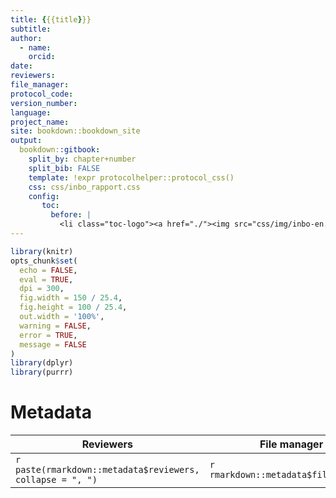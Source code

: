 ```yaml
---
title: {{{title}}}
subtitle:
author:
  - name:
    orcid:
date:
reviewers:
file_manager:
protocol_code:
version_number:
language:
project_name:
site: bookdown::bookdown_site
output: 
  bookdown::gitbook:
    split_by: chapter+number
    split_bib: FALSE
    template: !expr protocolhelper::protocol_css()
    css: css/inbo_rapport.css
    config:
       toc:
         before: |
           <li class="toc-logo"><a href="./"><img src="css/img/inbo-en.jpg"></a></li>
---
```


<!--
Instructies bij opmaak van het protocol:

Hieronder vind je de verschillende onderdelen van een protocol.
In de bijhorende losse Rmd bestanden vind je een beschrijving wat er bij elk onderdeel vermeld moet worden.
Het is in die bestanden dat je moet editeren.
Niet alle onderdelen zijn altijd van toepassing.
Laat in die gevallen de titelhoofdingen staan en vermeld expliciet “niet van toepassing”.
-->


```r
library(knitr)
opts_chunk$set(
  echo = FALSE, 
  eval = TRUE,
  dpi = 300,
  fig.width = 150 / 25.4,
  fig.height = 100 / 25.4,
  out.width = '100%',
  warning = FALSE,
  error = TRUE,
  message = FALSE
)
library(dplyr)
library(purrr)
```

# Metadata {-}

| Reviewers | File manager | Protocol code | Version number | Language | Project |
| --------- | ----------------- | ------------- | ------------ | ---- | ----- |
| `r paste(rmarkdown::metadata$reviewers, collapse = ", ")` | `r rmarkdown::metadata$file_manager` | `r rmarkdown::metadata$protocol_code` | `r rmarkdown::metadata$version_number` | `r rmarkdown::metadata$language` | `r rmarkdown::metadata$project_name` |


